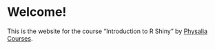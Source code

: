 # Welcome! {.unnumbered}

This is the website for the course "Introduction to R Shiny" by [Physalia Courses](https://www.physalia-courses.org/).

